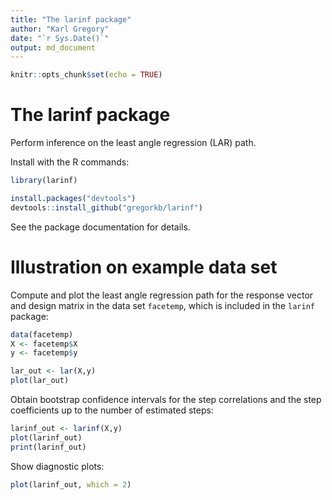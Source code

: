 ```yaml
---
title: "The larinf package"
author: "Karl Gregory"
date: "`r Sys.Date()`"
output: md_document
---
```


```r
knitr::opts_chunk$set(echo = TRUE)
```

# The larinf package

Perform inference on the least angle regression (LAR) path.

<!-- This is an R package which accompanies the paper: -->

<!-- Gregory, K. and Nordman, D. (2025+). Least angle regression inference. *In progress* -->

<!-- Find the paper on the page https://imstat.org/journals-and-publications/annals-of-statistics/annals-of-statistics-future-papers/ -->

Install with the R commands:

```r
library(larinf)
```


```r
install.packages("devtools")
devtools::install_github("gregorkb/larinf")
```

See the package documentation for details. 

# Illustration on example data set

Compute and plot the least angle regression path for the response vector and design matrix in the data set `facetemp`, which is included in the `larinf` package:

```r
data(facetemp)
X <- facetemp$X
y <- facetemp$y

lar_out <- lar(X,y)
plot(lar_out)
```


Obtain bootstrap confidence intervals for the step correlations and the step coefficients up to the number of estimated steps:
```r
larinf_out <- larinf(X,y)
plot(larinf_out)
print(larinf_out)
```

Show diagnostic plots:
```r
plot(larinf_out, which = 2)
```




